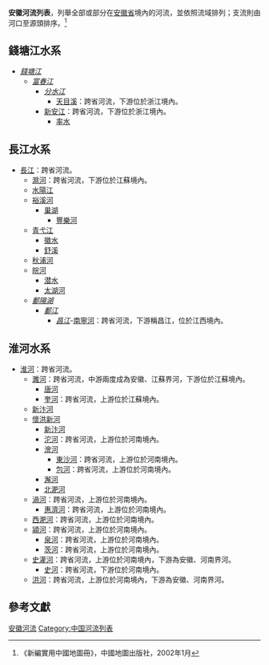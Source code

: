 '''安徽河流列表'''，列舉全部或部分在[[安徽省|安徽省]]境內的河流，並依照流域排列；支流則由河口至源頭排序。<ref>《新編實用中國地圖冊》，中國地圖出版社，2002年1月</ref>

==錢塘江水系==
*''[[錢塘江|錢塘江]]''
**''[[富春江|富春江]]''
***''[[分水江|分水江]]''
****[[天目溪|天目溪]]：跨省河流，下游位於浙江境內。
***[[新安江|新安江]]：跨省河流，下游位於浙江境內。
****[[率水|率水]]

==長江水系==
*[[長江|長江]]：跨省河流。
**[[滁河|滁河]]：跨省河流，下游位於江蘇境內。
**[[水陽江|水陽江]]
**[[裕溪河|裕溪河]]
***[[巢湖|巢湖]]
****[[豐樂河|豐樂河]]
**[[青弋江|青弋江]]
***[[徽水|徽水]]
***[[舒溪|舒溪]]
**[[秋浦河|秋浦河]]
**[[皖河|皖河]]
***[[潜水_(河流)|潜水]]
***[[太湖河|太湖河]]
**''[[鄱陽湖|鄱陽湖]]''
***''[[鄱江|鄱江]]''
****''[[昌江|昌江]]''-[[南寧河|南寧河]]：跨省河流，下游稱昌江，位於江西境內。

==淮河水系==
*[[淮河|淮河]]：跨省河流。
**[[濉河|濉河]]：跨省河流，中游兩度成為安徽、江蘇界河，下游位於江蘇境內。
***[[唐河|唐河]]
***[[奎河|奎河]]：跨省河流，上游位於江蘇境內。
**[[新汴河|新汴河]]
**[[懷洪新河|懷洪新河]]
***[[新汴河|新汴河]]
***[[沱河|沱河]]：跨省河流，上游位於河南境內。
***[[澮河|澮河]]
****[[東沙河_(澮河)|東沙河]]：跨省河流，上游位於河南境內。
****[[包河_(澮河)|包河]]：跨省河流，上游位於河南境內。
***[[澥河|澥河]]
***[[北淝河|北淝河]]
**[[渦河|渦河]]：跨省河流，上游位於河南境內。
***[[惠濟河|惠濟河]]：跨省河流，上游位於河南境內。
**[[西淝河|西淝河]]：跨省河流，上游位於河南境內。
**[[潁河|潁河]]：跨省河流，上游位於河南境內。
***[[泉河_(潁河)|泉河]]：跨省河流，上游位於河南境內。
***[[茨河|茨河]]：跨省河流，上游位於河南境內。
**[[史灌河|史灌河]]：跨省河流，上游位於河南境內，下游為安徽、河南界河。
***[[史河|史河]]：跨省河流，下游位於河南境內。
**[[洪河|洪河]]：跨省河流，上游位於河南境內，下游為安徽、河南界河。

==參考文獻==
{{reflist}}

[[Category:安徽河流|]]
[[Category:中国河流列表|Category:中国河流列表]]